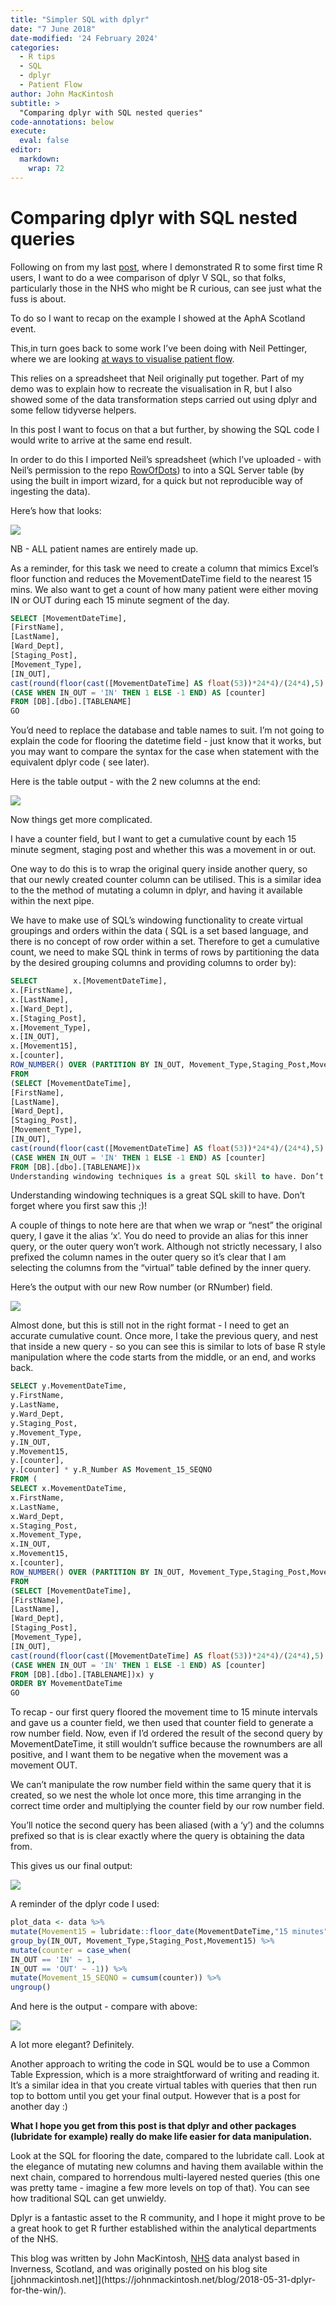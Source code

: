 ```yaml
---
title: "Simpler SQL with dplyr"
date: "7 June 2018"
date-modified: '24 February 2024'
categories:
  - R tips
  - SQL
  - dplyr
  - Patient Flow
author: John MacKintosh
subtitle: >
  "Comparing dplyr with SQL nested queries"
code-annotations: below
execute: 
  eval: false
editor: 
  markdown: 
    wrap: 72
---
```


# Comparing dplyr with SQL nested queries

Following on from my last
[post](https://johnmackintosh.net/blog/2018-05-13-apha-scotland-it-s-a-thing/),
where I demonstrated R to some first time R users, I want to do a wee
comparison of dplyr V SQL, so that folks, particularly those in the NHS
who might be R curious, can see just what the fuss is about.

To do so I want to recap on the example I showed at the AphA Scotland 
event.

This,in turn goes back to some work I’ve been doing with Neil Pettinger,
where we are looking 
[at ways to visualise patient flow](https://johnmackintosh.net/blog/2017-12-21-flow/).

This relies on a spreadsheet that Neil originally put together. Part of
my demo was to explain how to recreate the visualisation in R, but I
also showed some of the data transformation steps carried out using
dplyr and some fellow tidyverse helpers.

In this post I want to focus on that a but further, by showing the SQL
code I would write to arrive at the same end result.

In order to do this I imported Neil’s spreadsheet (which I’ve uploaded -
with Neil’s permission to the repo
[RowOfDots](https://github.com/johnmackintosh/RowOfDots)) to into a SQL
Server table (by using the built in import wizard, for a quick but not
reproducible way of ingesting the data).

Here’s how that looks:

![](img/flow-patient-data.png){fig-alt="A screenshot of a spreadsheet with fake A&E data of times, names and ward transfers in and out."}

NB - ALL patient names are entirely made up.

As a reminder, for this task we need to create a column that mimics
Excel’s floor function and reduces the MovementDateTime field to the
nearest 15 mins. We also want to get a count of how many patient were
either moving IN or OUT during each 15 minute segment of the day.

```sql
SELECT [MovementDateTime],
[FirstName],
[LastName],
[Ward_Dept],
[Staging_Post],
[Movement_Type],
[IN_OUT],
cast(round(floor(cast([MovementDateTime] AS float(53))*24*4)/(24*4),5) AS smalldatetime) AS Movement15,
(CASE WHEN IN_OUT = 'IN' THEN 1 ELSE -1 END) AS [counter]
FROM [DB].[dbo].[TABLENAME]
GO
```

You’d need to replace the database and table names to suit. I’m not
going to explain the code for flooring the datetime field - just know
that it works, but you may want to compare the syntax for the case when
statement with the equivalent dplyr code ( see later).

Here is the table output - with the 2 new columns at the end:

![](img/flow-patient-data-colms.png){fig-alt="The same screenshot as before of fake data with two additional columns for Movement15 and counter"}

Now things get more complicated.

I have a counter field, but I want to get a cumulative count by each 15
minute segment, staging post and whether this was a movement in or out.

One way to do this is to wrap the original query inside another query,
so that our newly created counter column can be utilised. This is a
similar idea to the the method of mutating a column in dplyr, and having
it available within the next pipe.

We have to make use of SQL’s windowing functionality to create virtual
groupings and orders within the data ( SQL is a set based language, and
there is no concept of row order within a set. Therefore to get a
cumulative count, we need to make SQL think in terms of rows by
partitioning the data by the desired grouping columns and providing
columns to order by):

```sql
SELECT        x.[MovementDateTime],
x.[FirstName],
x.[LastName],
x.[Ward_Dept],
x.[Staging_Post],
x.[Movement_Type],
x.[IN_OUT],
x.[Movement15],
x.[counter],
ROW_NUMBER() OVER (PARTITION BY IN_OUT, Movement_Type,Staging_Post,Movement15 ORDER BY (MovementDateTime))AS R_Number
FROM
(SELECT [MovementDateTime],
[FirstName],
[LastName],
[Ward_Dept],
[Staging_Post],
[Movement_Type],
[IN_OUT],
cast(round(floor(cast([MovementDateTime] AS float(53))*24*4)/(24*4),5) AS smalldatetime) AS Movement15,
(CASE WHEN IN_OUT = 'IN' THEN 1 ELSE -1 END) AS [counter]
FROM [DB].[dbo].[TABLENAME])x
Understanding windowing techniques is a great SQL skill to have. Don’t forget where you first saw this ;)!
```

Understanding windowing techniques is a great SQL skill to have. Don’t
forget where you first saw this ;)!

A couple of things to note here are that when we wrap or “nest” the
original query, I gave it the alias ‘x’. You do need to provide an alias
for this inner query, or the outer query won’t work. Although not
strictly necessary, I also prefixed the column names in the outer query
so it’s clear that I am selecting the columns from the “virtual” table
defined by the inner query.

Here’s the output with our new Row number (or RNumber) field.

![](img/flow-patient-data-rn.png){fig-alt="The same screenshot as before of fake data with the column R_Number added to the end"}

Almost done, but this is still not in the right format - I need to get
an accurate cumulative count. Once more, I take the previous query, and
nest that inside a new query - so you can see this is similar to lots of
base R style manipulation where the code starts from the middle, or an
end, and works back.

```sql
SELECT y.MovementDateTime,
y.FirstName,
y.LastName,
y.Ward_Dept,
y.Staging_Post,
y.Movement_Type,
y.IN_OUT,
y.Movement15,
y.[counter],
y.[counter] * y.R_Number AS Movement_15_SEQNO
FROM (
SELECT x.MovementDateTime,
x.FirstName,
x.LastName,
x.Ward_Dept,
x.Staging_Post,
x.Movement_Type,
x.IN_OUT,
x.Movement15,
x.[counter],
ROW_NUMBER() OVER (PARTITION BY IN_OUT, Movement_Type,Staging_Post,Movement15 ORDER BY (MovementDateTime))AS R_Number
FROM
(SELECT [MovementDateTime],
[FirstName],
[LastName],
[Ward_Dept],
[Staging_Post],
[Movement_Type],
[IN_OUT],
cast(round(floor(cast([MovementDateTime] AS float(53))*24*4)/(24*4),5) AS smalldatetime) AS Movement15,
(CASE WHEN IN_OUT = 'IN' THEN 1 ELSE -1 END) AS [counter]
FROM [DB].[dbo].[TABLENAME])x) y
ORDER BY MovementDateTime
GO
```

To recap - our first query floored the movement time to 15 minute
intervals and gave us a counter field, we then used that counter field
to generate a row number field. Now, even if I’d ordered the result of
the second query by MovementDateTime, it still wouldn’t suffice because
the rownumbers are all positive, and I want them to be negative when the
movement was a movement OUT.

We can’t manipulate the row number field within the same query that it
is created, so we nest the whole lot once more, this time arranging in
the correct time order and multiplying the counter field by our row
number field.

You’ll notice the second query has been aliased (with a ‘y’) and the
columns prefixed so that is is clear exactly where the query is
obtaining the data from.

This gives us our final output:

![](img/flow-patient-data-movement15.png){fig-alt="The same screenshot as before of fake data with the column Movement_15_SEQNO added to the end"}

A reminder of the dplyr code I used:

```r
plot_data <- data %>%
mutate(Movement15 = lubridate::floor_date(MovementDateTime,"15 minutes")) %>%
group_by(IN_OUT, Movement_Type,Staging_Post,Movement15) %>%
mutate(counter = case_when(
IN_OUT == 'IN' ~ 1,
IN_OUT == 'OUT' ~ -1)) %>%
mutate(Movement_15_SEQNO = cumsum(counter)) %>%
ungroup()
```

And here is the output - compare with above:

![](img/flow-patient-data_rstudio.png){fig-alt="Screenshot with the same data columns but taken from RStudio. The image has a darker background with white text."}

A lot more elegant? Definitely.

Another approach to writing the code in SQL would be to use a Common
Table Expression, which is a more straightforward of writing and reading
it. It’s a similar idea in that you create virtual tables with queries
that then run top to bottom until you get your final output. However
that is a post for another day :)

**What I hope you get from this post is that dplyr and other packages
(lubridate for example) really do make life easier for data
manipulation.**

Look at the SQL for flooring the date, compared to the lubridate call.
Look at the elegance of mutating new columns and having them available
within the next chain, compared to horrendous multi-layered nested
queries (this one was pretty tame - imagine a few more levels on top of
that). You can see how traditional SQL can get unwieldy.

Dplyr is a fantastic asset to the R community, and I hope it might prove
to be a great hook to get R further established within the analytical
departments of the NHS.

This blog was written by John MacKintosh, [NHS](http://www.scot.nhs.uk/) data analyst based in
Inverness, Scotland, and was originally posted on his blog site [johnmackintosh.net]](https://johnmackintosh.net/blog/2018-05-31-dplyr-for-the-win/).
